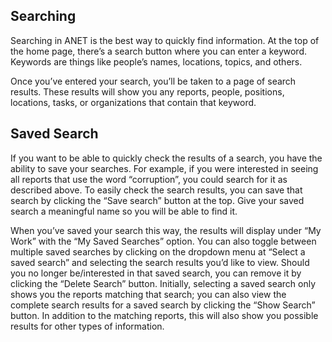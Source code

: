 
<Meta title="ANET User Stories/Search" />

## Searching

Searching in ANET is the best way to quickly find information. At the top of the home page, there’s
a search button where you can enter a keyword. Keywords are things like people’s names, locations,
topics, and others.

Once you’ve entered your search, you’ll be taken to a page of search results. These results will
show you any reports, people, positions, locations, tasks, or organizations that contain that
keyword.

## Saved Search

If you want to be able to quickly check the results of a search, you have the ability to save your
searches. For example, if you were interested in seeing all reports that use the word “corruption”,
you could search for it as described above. To easily check the search results, you can save that
search by clicking the “Save search” button at the top. Give your saved search a meaningful name so
you will be able to find it.

When you’ve saved your search this way, the results will display under “My Work” with the “My Saved
Searches” option. You can also toggle between multiple saved searches by clicking on the dropdown
menu at “Select a saved search” and selecting the search results you’d like to view. Should you no
longer be/interested in that saved search, you can remove it by clicking the “Delete Search” button.
Initially, selecting a saved search only shows you the reports matching that search; you can also
view the complete search results for a saved search by clicking the “Show Search” button. In
addition to the matching reports, this will also show you possible results for other types of
information.
